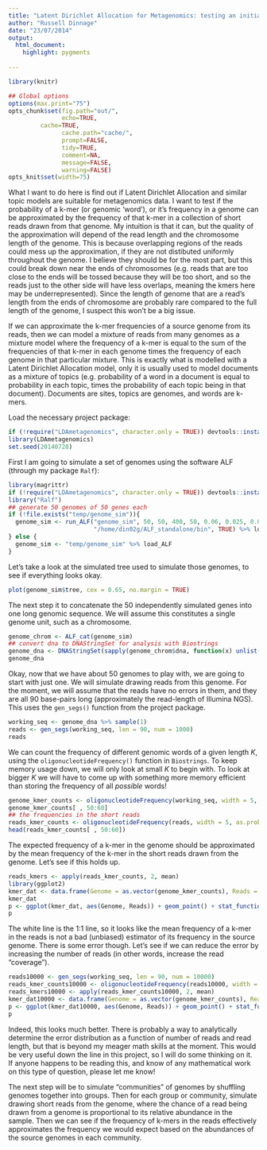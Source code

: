 ```yaml
---
title: "Latent Dirichlet Allocation for Metagenomics: testing an initial assumption"
author: "Russell Dinnage"
date: "23/07/2014"
output: 
  html_document:
    highlight: pygments
  
---
```


```r
library(knitr)

## Global options
options(max.print="75")
opts_chunk$set(fig.path="out/",
               echo=TRUE,
         cache=TRUE,
               cache.path="cache/",
               prompt=FALSE,
               tidy=TRUE,
               comment=NA,
               message=FALSE,
               warning=FALSE)
opts_knit$set(width=75)
```

What I want to do here is find out if Latent Dirichlet Allocation and similar topic models are suitable for metagenomics data. I want to test if the probability of a k-mer (or genomic 'word'), or it's frequency in a genome can be approximated by the frequency of that k-mer in a collection of short reads drawn from that genome. My intuition is that it can, but the quality of the approximation will depend of the read length and the chromosome length of the genome. This is because overlapping regions of the reads could mess up the approximation, if they are not distibuted uniformly throughout the genome. I believe they should be for the most part, but this could break down near the ends of chromosomes (e.g. reads that are too close to the ends will be tossed because they will be too short, and so the reads just to the other side will have less overlaps, meaning the kmers here may be underrepresented). Since the length of genome that are a read's length from the ends of chromosome are probably rare compared to the full length of the genome, I suspect this won't be a big issue.

If we can approximate the k-mer frequencies of a source genome from its reads, then we can model a mixture of reads from many genomes as a mixture model where the frequency of a k-mer is equal to the sum of the frequencies of that k-mer in each genome times the frequency of each genome in that particular mixture. This is exactly what is modelled with a Latent Dirichlet Allocation model, only it is usually used to model documents as a mixture of topics (e.g. probability of a word in a document is equal to probability in each topic, times the probability of each topic being in that document). Documents are sites, topics are genomes, and words are k-mers.

Load the necessary project package:
```r
if (!require("LDAmetagenomics", character.only = TRUE)) devtools::install_github("rdinnager/LDA-metagenomics")
library(LDAmetagenomics)
set.seed(20140728)
```

First I am going to simulate a set of genomes using the software ALF (through my package `Ralf`):

```r
library(magrittr)
if (!require("LDAmetagenomics", character.only = TRUE)) devtools::install_github("rdinnager/Ralf")
library("Ralf")
## generate 50 genomes of 50 genes each
if (!file.exists("temp/genome_sim")){
  genome_sim <- run_ALF("genome_sim", 50, 50, 400, 50, 0.06, 0.025, 0.0001, "temp", 
                        "/home/din02g/ALF_standalone/bin", TRUE) %>% load_ALF
} else {
  genome_sim <- "temp/genome_sim" %>% load_ALF  
}
```

Let's take a look at the simulated tree used to simulate those genomes, to see if everything looks okay.

```r
plot(genome_sim$tree, cex = 0.65, no.margin = TRUE)
```

The next step it to concatenate the 50 independently simulated genes into one long genomic sequence. We will assume this constitutes a single genome unit, such as a chromosome.

```r
genome_chrom <- ALF_cat(genome_sim)
## convert dna to DNAStringSet for analysis with Biostrings
genome_dna <- DNAStringSet(sapply(genome_chrom$dna, function(x) unlist(x)))
genome_dna
```

Okay, now that we have about 50 genomes to play with, we are going to start with just one. We will simulate drawing reads from this genome. For the moment, we will assume that the reads have no errors in them, and they are all 90 base-pairs long (approximately the read-length of Illumina NGS). This uses the `gen_segs()` function from the project package.

```r
working_seq <- genome_dna %>% sample(1)
reads <- gen_segs(working_seq, len = 90, num = 1000)
reads
```

We can count the frequency of different genomic words of a given length $K$, using the `oligonucleotideFrequency()` function in `Biostrings`. To keep memory usage down, we will only look at small $K$ to begin with. To look at bigger $K$ we will have to come up with something more memory efficient than storing the frequency of all _possible_ words!

```r
genome_kmer_counts <- oligonucleotideFrequency(working_seq, width = 5, as.prob = TRUE)
genome_kmer_counts[ , 50:60]
## the frequencies in the short reads
reads_kmer_counts <- oligonucleotideFrequency(reads, width = 5, as.prob = TRUE)
head(reads_kmer_counts[ , 50:60])
```

The expected frequency of a k-mer in the genome should be approximated by the mean frequency of the k-mer in the short reads drawn from the genome. Let's see if this holds up.

```r
reads_kmers <- apply(reads_kmer_counts, 2, mean)
library(ggplot2)
kmer_dat <- data.frame(Genome = as.vector(genome_kmer_counts), Reads = reads_kmers) %>% tbl_df
kmer_dat
p <- ggplot(kmer_dat, aes(Genome, Reads)) + geom_point() + stat_function(fun = function(x) x, colour = "white")
p
```

The white line is the 1:1 line, so it looks like the mean frequency of a k-mer in the reads is not a bad (unbiased) estimator of its frequency in the source genome. There is some error though. Let's see if we can reduce the error by increasing the number of reads (in other words, increase the read "coverage").

```r
reads10000 <- gen_segs(working_seq, len = 90, num = 10000)
reads_kmer_counts10000 <- oligonucleotideFrequency(reads10000, width = 5, as.prob = TRUE)
reads_kmers10000 <- apply(reads_kmer_counts10000, 2, mean)
kmer_dat10000 <- data.frame(Genome = as.vector(genome_kmer_counts), Reads = reads_kmers10000) %>% tbl_df
p <- ggplot(kmer_dat10000, aes(Genome, Reads)) + geom_point() + stat_function(fun = function(x) x, colour = "white")
p
```

Indeed, this looks much better. There is probably a way to analytically determine the error distribution as a function of number of reads and read length, but that is beyond my meager math skills at the moment. This would be very useful down the line in this project, so I will do some thinking on it. If anyone happens to be reading this, and know of any mathematical work on this type of question, please let me know!

The next step will be to simulate "communities" of genomes by shuffling genomes together into groups. Then for each group or community, simulate drawing short reads from the genome, where the chance of a read being drawn from a genome is proportional to its relative abundance in the sample. Then we can see if the frequency of k-mers in the reads effectively approximates the frequency we would expect based on the abundances of the source genomes in each community.
